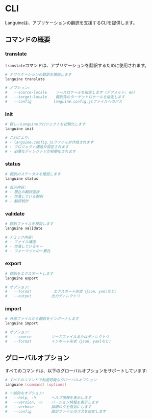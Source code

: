 # CLI

Languineは、アプリケーションの翻訳を支援するCLIを提供します。

## コマンドの概要

### translate

`translate`コマンドは、アプリケーションを翻訳するために使用されます。

```bash title="Terminal"
# アプリケーションの翻訳を開始します
languine translate

# オプション:
#   --source-locale    ソースロケールを指定します（デフォルト: en）
#   --target-locale    翻訳先のターゲットロケールを指定します
#   --config          languine.config.jsファイルへのパス
```

### init

```bash title="Terminal"
# 新しいLanguineプロジェクトを初期化します
languine init

# これにより:
# - languine.config.jsファイルが作成されます
# - プロジェクト構造が設定されます
# - 必要なディレクトリが初期化されます
```

### status

```bash title="Terminal"
# 翻訳のステータスを確認します
languine status

# 表示内容:
# - 現在の翻訳進捗
# - 欠落している翻訳
# - 翻訳統計
```

### validate

```bash title="Terminal"
# 翻訳ファイルを検証します
languine validate

# チェック内容:
# - ファイル構造
# - 欠落しているキー
# - フォーマットの一貫性
```

### export

```bash title="Terminal"
# 翻訳をエクスポートします
languine export

# オプション:
#   --format          エクスポート形式（json、yamlなど）
#   --output         出力ディレクトリ
```

### import

```bash title="Terminal"
# 外部ファイルから翻訳をインポートします
languine import

# オプション:
#   --source         ソースファイルまたはディレクトリ
#   --format         インポート形式（json、yamlなど）
```

## グローバルオプション

すべてのコマンドは、以下のグローバルオプションをサポートしています:

```bash title="Terminal"
# すべてのコマンドで利用可能なグローバルオプション
languine [command] [options]

# 一般的なオプション:
#   --help, -h       ヘルプ情報を表示します
#   --version, -v    バージョン情報を表示します
#   --verbose        詳細ログを有効にします
#   --config         設定ファイルのパスを指定します
```

